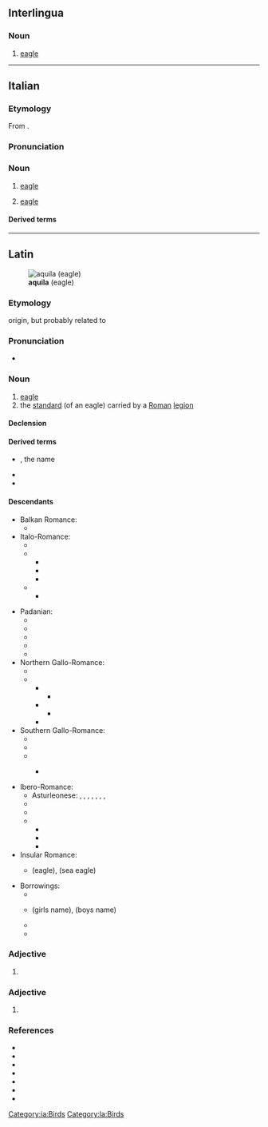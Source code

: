 {{also|Aquila|Áquila}}
==Interlingua==

===Noun===
{{ia-noun}}

# [[eagle]]

[[Category:ia:Birds]]

----

==Italian==

===Etymology===
From {{inh|it|la|aquila}}.

===Pronunciation===
{{it-pr|àquila}}

===Noun===
{{it-noun|f}}

# [[eagle]]
# {{lb|it|heraldiccharge}} [[eagle]]

====Derived terms====
{{der3|it
|aquila arpia
|aquila del Bonelli
|aquila gigante della Nuova Zelanda
|aquila di Haast
|aquila imperiale
|aquila di mare
|aquila di mare a coda bianca
|aquila di mare di Steller
|aquila pescatrice africana
|aquila pescatrice del Madagascar
|aquila reale
|aquila spiegata
|aquila urlatrice
|aquilone
}}

{{C|it|Birds|Birds of prey|Eagles}}

----

==Latin==
[[File:Golden Eagle 3.jpg|thumb|'''aquila''' (eagle)]]

===Etymology===
{{unk|la}} origin, but probably related to {{m|la|aquilus||blackish, the color of darkness}}

===Pronunciation===
* {{la-IPA|eccl=yes}}

===Noun===
{{la-noun|aquila<1>}}

# [[eagle]]
# the [[standard]] (of an eagle) carried by a [[Roman]] [[legion]]

====Declension====
{{la-ndecl|aquila<1>}}

====Derived terms====
* {{l|la|Aquila}}, the name
* {{l|la|aquilifer}}
* {{l|la|aquilīnus}}

====Descendants====
{{top3}}
* Balkan Romance:
** {{desc|ro|aceră}}
* Italo-Romance:
** {{desc|co|acula}}
** {{desc|it|aquila}}
*** {{desc|fur|acuile|bor=1}}
*** {{desc|pms|àquila|bor=1}}
*** {{desc|vec|àquiła|bor=1}}
** {{desc|scn|àcula|àicula}}
*** {{desc|mt|ajkla|bor=1}}
{{mid2}}
* Padanian:
** {{desc|lij|àgogia}}
** {{desc|lmo|àgola|àigula|aguila|ògola}}
** {{desc|pms|àghia|éula|òja}}
** {{desc|rgn|êquila|êcvila}}
** {{desc|rm|evla}}
* Northern Gallo-Romance:
** {{desc|frp|aglle|agllo|élye|élyo}}
** {{desc|fro|aigle|aille}}
*** {{desc|en|eagle|bor=1}}
**** {{desc|fr|eagle|bor=1}}
*** {{desc|fr|aigle}}
**** {{desc|eo|aglo|bor=1}}
*** {{desc|nrf|aiglle|aigl'ye|alts=1}}
* Southern Gallo-Romance:
** {{desc|an|alica|aliga}}
** {{desc|ca|àguila|àliga}}
** {{desc|pro|aigla}}
*** {{desc|oc|agla|aigla}}
***: {{desc|oc-gas|aguilla}}
***: {{desc|oc-viv|eigla}}
* Ibero-Romance:
** Asturleonese: {{l|ast|águila}}, {{l|ast|aiguila}}, {{l|ast|aigla}}, {{l|ast|aila}}, {{l|ast|eila}}, {{l|ast|áliga}}, {{l|ast|éliga}}, {{l|ast|éguila}}
** {{desc|gl|aguia|aiga}}
** {{desc|pt|águia}}
** {{desc|es|águila}}
*** {{desc|ceb|agila|bor=1}}
*** {{desc|hil|agila|bor=1}}
*** {{desc|tl|agila|bor=1}}
* Insular Romance:
** {{desc|sc|àbbila|àchili}} (eagle), {{l|sc|achiliera}} (sea eagle)
* Borrowings:
** {{desc|bor=1|unc=1|ett|𐌀𐌂𐌉𐌋|𐌀𐌂𐌉𐌋𐌀}} <!-- ? -->
** {{desc|lt|Akvilė|bor=1}} (girls name), {{l|lt|Akvilius}} (boys name)
** {{desc|ro|acvilă|bor=1}}
** {{desc|sh|ȃkvila|bor=1}}
{{bottom}}

===Adjective===
{{la-adj-form|aquila}}

# {{inflection of|la|aquilus||nom//voc|f|s|;|nom//acc//voc|n|p}}

===Adjective===
{{la-adj-form|aquilā}}

# {{inflection of|la|aquilus||abl|f|s}}

===References===
* {{R:L&S}}
* {{R:Elementary Lewis}}
* {{R:du Cange}}
* {{R:Gaffiot}}
* {{R:Peck}}
* {{R:Smith's Persons}}
* {{R:Smith's Antiquities}}

[[Category:la:Birds]]
{{C|la|Birds of prey}}